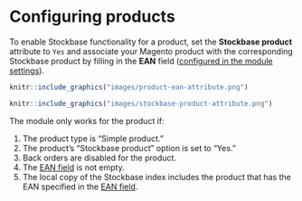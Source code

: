 
# Configuring products

To enable Stockbase functionality for a product, set the **Stockbase product** attribute to `Yes` and 
associate your Magento product with the corresponding Stockbase product by filling in the **EAN** field ([configured in the module settings](#ean-field)). 

```{r echo = FALSE, out.width = "65%"}
knitr::include_graphics("images/product-ean-attribute.png")
```

```{r echo = FALSE, out.width = "65%"}
knitr::include_graphics("images/stockbase-product-attribute.png")
```

The module only works for the product if:

1. The product type is "Simple product."
2. The product's "Stockbase product" option is set to "Yes."
3. Back orders are disabled for the product.
4. The [EAN field](#ean-field) is not empty.
5. The local copy of the Stockbase index includes the product that has the EAN specified in the [EAN field](#ean-field).

